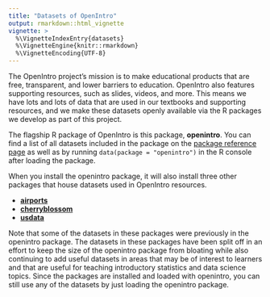 ```yaml
---
title: "Datasets of OpenIntro"
output: rmarkdown::html_vignette
vignette: >
  %\VignetteIndexEntry{datasets}
  %\VignetteEngine{knitr::rmarkdown}
  %\VignetteEncoding{UTF-8}
---
```


The OpenIntro project's mission is to make educational products that are free, transparent, and lower barriers to education. 
OpenIntro also features supporting resources, such as slides, videos, and more.
This means we have lots and lots of data that are used in our textbooks and supporting resources, and we make these datasets openly available via the R packages we develop as part of this project.

The flagship R package of OpenIntro is this package, **openintro**. 
You can find a list of all datasets included in the package on the [package reference page](http://openintrostat.github.io/openintro/reference/index.html) as well as by running `data(package = "openintro")` in the R console after loading the package.

When you install the openintro package, it will also install three other packages that house datasets used in OpenIntro resources.

- [**airports**](https://openintrostat.github.io/airports/)
- [**cherryblossom**](https://openintrostat.github.io/cherryblossom/)
- [**usdata**](https://openintrostat.github.io/usdata/)

Note that some of the datasets in these packages were previously in the openintro package.
The datasets in these packages have been split off in an effort to keep the size of the openintro package from bloating while also continuing to add useful datasets in areas that may be of interest to learners and that are useful for teaching introductory statistics and data science topics. 
Since the packages are installed and loaded with openintro, you can still use any of the datasets by just loading the openintro package.
